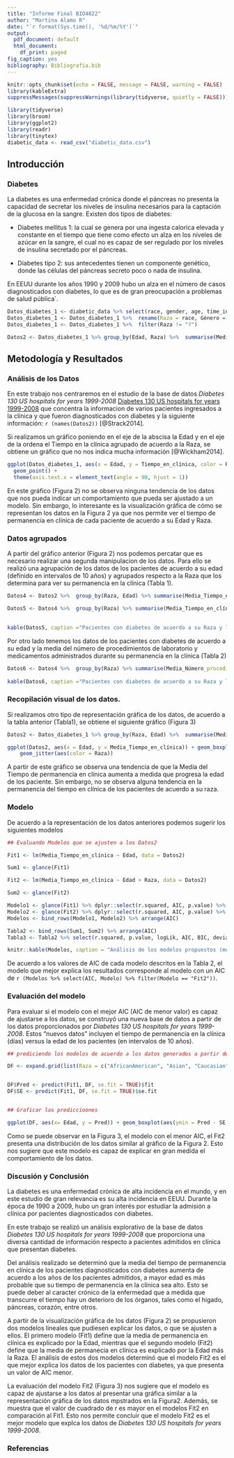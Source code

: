 ```yaml
---
title: "Informe Final BIO4022"
author: "Martina Alamo R"
date: "`r format(Sys.time(), '%d/%m/%Y')`"
output:
  pdf_document: default
  html_document:
    df_print: paged
fig_caption: yes
bibliography: Bibliografia.bib
---
```



```r
knitr::opts_chunk$set(echo = FALSE, message = FALSE, warning = FALSE)
library(kableExtra)
suppressMessages(suppressWarnings(library(tidyverse, quietly = FALSE)))
```

```r
library(tidyverse)
library(broom)
library(ggplot2)
library(readr)
library(tinytex)
diabetic_data <- read_csv("diabetic_data.csv")
```
## Introducción 

### Diabetes 

La diabetes es una enfermedad crónica donde el páncreas no presenta la capacidad de secretar los niveles de insulina necesarios para la captación de la glucosa en la sangre. Existen dos tipos de diabetes:

- Diabetes mellitus 1: la cual se genera por una ingesta calorica elevada y constante en el tiempo que tiene como efecto un alza en los niveles de azúcar en la sangre, el cual no es capaz de ser regulado por los niveles de insulina secretado por el páncreas. 

- Diabetes tipo 2: sus antecedentes tienen un componente genético, donde las células del páncreas secreto poco o nada de insulina.

En EEUU durante los años 1990 y 2009 hubo un alza en el número de casos diagnosticados con diabetes, lo que es de gran preocupación a problemas de salud pública´.


 
```r
Datos_diabetes_1 <- diabetic_data %>% select(race, gender, age, time_in_hospital, num_lab_procedures, num_procedures, num_medications, max_glu_serum)
Datos_diabetes_1 <- Datos_diabetes_1 %>%  rename(Raza = race, Género = gender, Edad = age, Tiempo_en_clínica = time_in_hospital, número_procedimientos_lab = num_lab_procedures, número_procedimientos = num_procedures, número_medicamentos = num_medications, Máximo_glucosa_sérica = max_glu_serum )
Datos_diabetes_1 <- Datos_diabetes_1 %>%  filter(Raza != "?")

Datos2 <- Datos_diabetes_1 %>% group_by(Edad, Raza) %>%  summarise(Media_Tiempo_en_clínica = mean(Tiempo_en_clínica),  Número_procedimientos_lab = mean(número_procedimientos_lab), Número_procedimientos = mean(número_procedimientos), Número_medicamentos = mean(número_medicamentos))
```
 

 
 
## Metodología y Resultados
### Análisis de los Datos

En este trabajo nos centraremos en el estudio de la base de datos  *Diabetes 130 US hospitals for years 1999-2008* [Diabetes 130 US hospitals for years 1999-2008 ]("https://www.kaggle.com/brandao/diabetes#diabetic_data.csv") que concentra la informacion de varios pacientes ingresados a la clínica y que fueron diagnosticados con diabetes y la siguiente información: `r (names(Datos2))` [@Strack2014]. 

Si realizamos un gráfico poniendo en el eje de la abscisa la Edad y en el eje de la ordena el Tiempo en la clínica agrupado de acuerdo a la Raza, se obtiene un gráfico que no nos indica mucha información [@Wickham2014].

```r

ggplot(Datos_diabetes_1, aes(x = Edad, y = Tiempo_en_clínica, color = Raza, group = Raza)) +
  geom_point() + 
  theme(axis.text.x = element_text(angle = 90, hjust = 1))
```


En este gráfico (Figura 2) no se observa ninguna tendencia de los datos que nos pueda indicar un comportamiento que pueda ser ajustado a un modelo. Sin embargo, lo interesante es la visualización gráfica de cómo se representan los datos en la Figura 2 ya que nos permite ver el tiempo de permanencia en clínica de cada paciente de acuerdo a su Edad y Raza.


### Datos agrupados

A partir del gráfico anterior (Figura 2) nos podemos percatar que es necesario realizar una segunda manipulacion de los datos. Para ello se realizó una agrupación de los datos de los pacientes de acuerdo a su edad (definido en intervalos de 10 años) y agrupados respecto a la Raza que los determina para ver su permanencia en la clínica (Tabla 1).

```r
Datos4 <- Datos2 %>%  group_by(Raza, Edad) %>% summarise(Media_Tiempo_en_clínica= mean(Media_Tiempo_en_clínica), Número_procedimientos_lab = mean(Número_procedimientos_lab), Número_procedimientos = mean(Número_procedimientos), Número_medicamentos = mean(Número_medicamentos))

Datos5 <- Datos4 %>%  group_by(Raza) %>% summarise(Media_Tiempo_en_clínica= mean(Media_Tiempo_en_clínica))
 
```

```r
kable(Datos5, caption ="Pacientes con diabetes de acuerdo a su Raza y la media del tiempo de permanencia en clínica.", digits = 2)
```
Por otro lado tenemos los datos de los pacientes con diabetes de acuerdo a su edad y la media del número de procedimientos de laboratorio y medicamentos administrados durante su permanencia en la clínica (Tabla 2)
```r
Datos6 <- Datos4 %>%  group_by(Raza) %>% summarise(Media_Número_procedimientos_lab = mean(Número_procedimientos_lab), Media_Número_medicamentos = mean(Número_medicamentos))
 
kable(Datos6, caption ="Pacientes con diabetes de acuerdo a su Raza y la media del número de medicamentos y el número de procedimientos realizados durante la permanencia en clínica.", digits = 2)
```



### Recopilación visual de los datos.

Si realizamos otro tipo de representación gráfica de los datos, de acuerdo a la tabla anterior (Tabla1), se obtiene el siguiente gráfico (Figura 3)

```r

Datos2 <- Datos_diabetes_1 %>% group_by(Raza, Edad) %>%  summarise(Media_Tiempo_en_clínica = mean(Tiempo_en_clínica),  Número_procedimientos_lab = mean(número_procedimientos_lab), Número_procedimientos = mean(número_procedimientos), Número_medicamentos = mean(número_medicamentos))

ggplot(Datos2, aes(x = Edad, y = Media_Tiempo_en_clínica)) + geom_boxplot() + 
    geom_jitter(aes(color = Raza))
```
 
A partir de este gráfico se observa una tendencia de que la Media del Tiempo de permanencia en clínica aumenta a medida que progresa la edad de los paciente. Sin embargo, no se observa alguna tendencia en la permanencia del tiempo en clínica de los pacientes de acuerdo a su raza.

### Modelo

De acuerdo a la representación de los datos anteriores podemos sugerir los siguientes modelos

```r
## Evaluando Modelos que se ajusten a los Datos2

Fit1 <- lm(Media_Tiempo_en_clínica ~ Edad, data = Datos2)

Sum1 <- glance(Fit1)

Fit2 <- lm(Media_Tiempo_en_clínica ~ Edad + Raza, data = Datos2)

Sum2 <- glance(Fit2)

Modelo1 <- glance(Fit1) %>% dplyr::select(r.squared, AIC, p.value) %>% mutate(Modelo = "Fit1") %>% mutate(Ecuación = "Edad") 
Modelo2 <- glance(Fit2) %>% dplyr::select(r.squared, AIC, p.value) %>% mutate(Modelo = "Fit2") %>% mutate(Ecuación = "Edad + Raza")
Modelos <- bind_rows(Modelo1, Modelo2) %>% arrange(AIC)

Tabla2 <- bind_rows(Sum1, Sum2) %>% arrange(AIC)
Tabla3 <- Tabla2 %>% select(r.squared, p.value, logLik, AIC, BIC, deviance)


```

```r

knitr::kable(Modelos, caption = "Análisis de los modelos propuestos (modelos lineales).", digits = 2) 
```


De acuerdo a los valores de AIC de cada modelo descritos en la Tabla 2, el modelo que mejor explica los resultados corresponde al modelo con un AIC de  `r (Modelos %>% select(AIC, Modelo) %>% filter(Modelo == "Fit2"))`.

### Evaluación del modelo 

Para evaluar si el modelo con el mejor AIC (AIC de menor valor) es capaz de ajustarse a los datos, se construyó una nueva base de datos a partir de los datos proporcionados por *Diabetes 130 US hospitals for years 1999-2008*. Estos "nuevos datos" incluyen el tiempo de permanencia en la clínica (días) versus la edad de los pacientes (en intervalos de 10 años).


```r

## prediciendo los modelos de acuerdo a los datos generados a partir de los datos propocionados por la base de datos de diabtes

DF <- expand.grid(list(Raza = c("AfricanAmerican", "Asian", "Caucasian", "Hispanic", "Other"), Edad = c("[0-10)", "[10-20)", "[20-30)", "[30-40)", "[40-50)", "[50-60)", "[60-70)", "[70-80)", "[80-90)", "[90-100)")))


DF$Pred <- predict(Fit1, DF, se.fit = TRUE)$fit
DF$SE <- predict(Fit1, DF, se.fit = TRUE)$se.fit


## Graficar las prediccioones

ggplot(DF, aes(x= Edad, y = Pred)) + geom_boxplot(aes(ymin = Pred - SE, ymax = Pred + SE))
```

Como se puede observar en la Figura 3, el modelo con el menor AIC, el Fit2 presenta una distribución de los datos similar al gráfico de la Figura 2. Esto nos sugiere que este modelo es capaz de explicar en gran medida el comportamiento de los datos.

### Discusión y Conclusión
La diabetes es una enfermedad crónica de alta incidencia en el mundo, y en este estudio de gran relevancia es su alta incidencia en EEUU. Durante la época de 1990 a 2009, hubo un gran interés por estudiar la admisión a clínica por pacientes diagnosticados con diabetes.

En este trabajo se realizó un análisis explorativo de la base de datos *Diabetes 130 US hospitals for years 1999-2008* que proporciona una diversa cantidad de información respecto a pacientes admitidos en clínica que presentan diabetes.

Del análisis realizado se determinó que la media del tiempo de permanencia en clínica de los pacientes diagnosticados con diabetes aumenta de acuerdo a los años de los pacientes admitidos, a mayor edad es más probable que su tiempo de permanencia en la clínica sea alto. Esto se puede deber al caracter crónico de la enfermedad que a medida que transcurre el tiempo hay un deterioro de los órganos, tales como el hígado, páncreas, corazón, entre otros.

A partir de la visualización gráfica de los datos (Figura 2) se propusieron dos modelos lineales que pudiesen explicar los datos, o que se ajusten a ellos. El primero modelo (Fit1) define que la media de permanencia en clínica es explicado por la Edad, mientras que el segundo modelo (Fit2) define que la media de permanecia en clínica es explicado por la Edad más la Raza. El análisis de estos dos modelos determinó que el modelo Fit2 es el que mejor explica los datos de los pacientes con diabetes, ya que presenta un valor de AIC menor. 

La evaluación del modelo Fit2 (Figura 3) nos sugiere que el modelo es capaz de ajustarse a los datos al presentar una gráfica similar a la representación gráfica de los datos mpstrados en la Figura2. Además, se muestra que el valor de cuadrado de r es mayor en el modelos Fit2 en comparación al Fit1. Esto nos permite concluir que el modelo Fit2 es el mejor modelo que explca los datos de *Diabetes 130 US hospitals for years 1999-2008*. 



### Referencias

